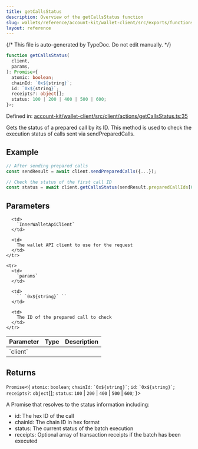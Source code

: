 ```yaml
---
title: getCallsStatus
description: Overview of the getCallsStatus function
slug: wallets/reference/account-kit/wallet-client/src/exports/functions/getCallsStatus
layout: reference
---
```


{/* This file is auto-generated by TypeDoc. Do not edit manually. */}

```ts
function getCallsStatus(
  client,
  params,
): Promise<{
  atomic: boolean;
  chainId: `0x${string}`;
  id: `0x${string}`;
  receipts?: object[];
  status: 100 | 200 | 400 | 500 | 600;
}>;
```

Defined in: [account-kit/wallet-client/src/client/actions/getCallsStatus.ts:35](https://github.com/alchemyplatform/aa-sdk/blob/9f926c402d1661309abbf8eae8431e52e8c5e53f/account-kit/wallet-client/src/client/actions/getCallsStatus.ts#L35)

Gets the status of a prepared call by its ID.
This method is used to check the execution status of calls sent via sendPreparedCalls.

## Example

```ts
// After sending prepared calls
const sendResult = await client.sendPreparedCalls({...});

// Check the status of the first call ID
const status = await client.getCallsStatus(sendResult.preparedCallIds[0]);
```

## Parameters

<table>
  <thead>
    <tr>
      <th align="left">Parameter</th>
      <th align="left">Type</th>
      <th align="left">Description</th>
    </tr>
  </thead>

  <tbody>
    <tr>
      <td>
        `client`
      </td>

      <td>
        `InnerWalletApiClient`
      </td>

      <td>
        The wallet API client to use for the request
      </td>
    </tr>

    <tr>
      <td>
        `params`
      </td>

      <td>
        `` `0x${string}` ``
      </td>

      <td>
        The ID of the prepared call to check
      </td>
    </tr>

  </tbody>
</table>

## Returns

`Promise`\<\{
`atomic`: `boolean`;
`chainId`: `` `0x${string}` ``;
`id`: `` `0x${string}` ``;
`receipts?`: `object`\[];
`status`: `100` | `200` | `400` | `500` | `600`;
}>

A Promise that resolves to the status information including:

- id: The hex ID of the call
- chainId: The chain ID in hex format
- status: The current status of the batch execution
- receipts: Optional array of transaction receipts if the batch has been executed
